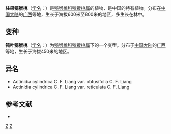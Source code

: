 {{Speciesbox 
| genus = Actinidia
| species = cylindrica
| authority = [[梁畴芬|C. F. Liang]]
| subdivision_ranks =[[变型|变型]]
| subdivision =
* 柱果猕猴桃 ''A. c.'' f. ''cylindrica''
* [[钝叶猕猴桃|钝叶猕猴桃]] ''A. c.'' f. ''obtusifolia''
}}

'''柱果猕猴桃'''（[[学名|学名]]：{{lang|la|''Actinidia cylindrica''}}）是[[猕猴桃科|猕猴桃科]][[猕猴桃属|猕猴桃属]]的植物，是中国的特有植物。分布在[[中国大陆|中国大陆]]的[[广西|广西]]等地，生长于海拔600米至800米的地区，多生长在林中。

== 变种 ==
'''钝叶猕猴桃'''（[[学名|学名]]：{{lang|la|'''''Actinidia cylindrica'' f. ''obtusifolia'''''}}）为[[猕猴桃科|猕猴桃科]][[猕猴桃属|猕猴桃属]]下的一个变型。分布于[[中国大陆|中国大陆]]的[[广西|广西]]等地，生长于海拔450米的地区。

== 异名 ==
* Actinidia cylindrica C. F. Liang var. obtusifolia C. F. Liang
* Actinidia cylindrica C. F. Liang var. reticulata C. F. Liang

== 参考文献 ==
<div class="references-small">
* {{cite web| url =http://www.bioinfo.cn/db05/KmzwSpecies.php?action=view&id=967| title =柱果猕猴桃（变型）| work =《中国高等植物数据库全库》| publisher =中国科学院微生物研究所| author =昆明植物研究所| accessdate =2009-02-21}}{{dead link|date=2018年3月 |bot=InternetArchiveBot |fix-attempted=yes }}
</div>
{{Taxonbar|from=Q11109322}}

[[Category:猕猴桃属|Z]]
[[Category:广西植物|Z]]